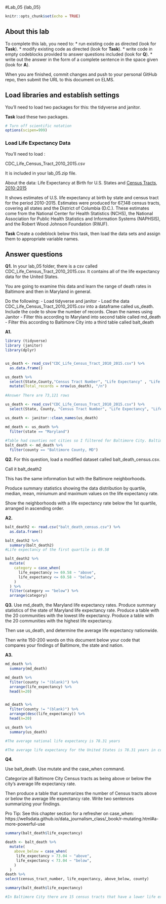 #Lab_05  {lab_05}

```r
knitr::opts_chunk$set(echo = TRUE)
```

## About this lab

To complete this lab, you need to:
* run existing code as directed (look for **Task**).
* modify existing code as directed (look for **Task**).
* write code in empty codeblocks provided to answer questions included (look for **Q**).
* write out the answer in the form of a complete sentence in the space given (look for **A**).

When you are finished, commit changes and push to your personal GitHub repo, then submit the URL to this document on ELMS.

## Load libraries and establish settings

You'll need to load two packages for this: the tidyverse and janitor.

**Task** load these two packages.

```r
# Turn off scientific notation
options(scipen=999)

```

### Load Life Expectancy Data

You'll need to load :

CDC_Life_Census_Tract_2010_2015.csv

It is included in your lab_05.zip file.

About the data: 
Life Expectancy at Birth for U.S. States and [Census Tracts, 2010-2015](https://www.cdc.gov/nchs/data-visualization/life-expectancy/index.html) 

It shows estimates of U.S. life expectancy at birth by state and census tract for the period 2010-2015. Estimates were produced for 67,148 census tracts, covering all states and the District of Columbia (D.C.). These estimates come from the National Center for Health Statistics (NCHS), the National Association for Public Health Statistics and Information Systems (NAPHSIS), and the Robert Wood Johnson Foundation (RWJF).


**Task** Create a codeblock below this task, then load the data sets and assign them to appropriate variable names. 

## Answer questions

**Q1.** In your lab_05 folder, there is a csv called CDC_Life_Census_Tract_2010_2015.csv.  It contains all of the life expectancy data for the United States.

You are going to examine this data and learn the range of death rates in Baltimore and then in Maryland in general.

Do the following:
-  Load tidyverse and janitor
-  Load the data CDC_Life_Census_Tract_2010_2015.csv into a dataframe called us_death. 
Include the code to show the number of records. Clean the names using Janitor
-  Filter this according to Maryland into second table called md_death
-  Filter this according to Baltimore City into a third table called balt_death

**A1.**

```r
library (tidyverse) 
library (janitor)
library(dplyr)


us_death <- read_csv("CDC_Life_Census_Tract_2010_2015.csv") %>%
  as.data.frame()

us_death %>% 
  select(State,County,"Census Tract Number", "Life Expectancy" , "Life Expectancy Range") %>% 
  mutate(Total_records = nrow(us_death), "/n")
  
#Answer There are 73,121 rows

us_death <- read_csv("CDC_Life_Census_Tract_2010_2015.csv") %>% 
  select(State, County, "Census Tract Number", "Life Expectancy", "Life Expectancy Range")

us_death <- janitor::clean_names(us_death)

md_death <- us_death %>% 
  filter(state == "Maryland")
  
#Table had counties not cities so I filtered for Baltimore City. Baltimore City had no data.
balt_death <- md_death %>% 
  filter(county == "Baltimore County, MD")


```

**Q2.** 
For this question, load a modified dataset called balt_death_census.csv.

Call it balt_death2

This has the same information but with the Baltimore neighborhoods. 

Produce summary statistics showing the data distribution by quartile, median, mean, miniumum and maximum values on the life expectancy rate.

Show the neighborhoods with a life expectancy rate below the 1st quartile, arranged in ascending order. 


**A2.** 
```r
balt_death2 <- read.csv("balt_death_census.csv") %>% 
  as.data.frame()

balt_death2 %>% 
  summary(balt_death2)
#Life expectancy of the first quartile is 69.58

balt_death2 %>% 
  mutate(
    category = case_when(
      life_expectancy >= 69.58 ~ "above",
      life_expectancy <= 69.58 ~ "below",
    )
  ) %>% 
  filter(category == "below") %>% 
  arrange(category)


```

**Q3.** Use md_death, the Maryland life expectancy rates.
Produce summary statistics of the state of Maryland life expectancy rate. 
Produce a table with the 20 communities with the lowest life expectancy. 
Produce a table with the 20 communities with the highest life expectancy. 

Then use us_death, and determine the average life expectancy nationwide.

Then write 150-200 words on this document below your code that compares your findings of Baltimore, the state and nation. 

**A3.**

```r
md_death %>% 
  summary(md_death)

md_death %>% 
  filter(county != "(blank)") %>% 
  arrange(life_expectancy) %>% 
  head(n=20)


md_death %>% 
  filter(county != "(blank)") %>% 
  arrange(desc(life_expectancy)) %>% 
  head(n=20)

us_death %>% 
  summary(us_death)

#The average national life expectancy is 78.31 years

#The average life expectancy for the United States is 78.31 years in comparison, Maryland average is 78.7 just .39 years higher. However, while the United States average and Maryland average are very similar, the average in Baltimore is much lower. The Baltimore average is 73.04 is just over 5 years lower than the national and state average. I would look into what may be causing the massive drop in life expectancy whether that be potentially crime, lack of medial care or facilities. I would also see if the life expectancy has changed significantly in the last 50 years, looking in 10 year intervals.
```

**Q4.**

Use balt_death. Use mutate and the case_when command.

Categorize all Baltimore City Census tracts as being above or below the city's average life expectancy rate. 

Then produce a table that summarizes the number of Census tracts above or below the average life expectancy rate. Write two sentences summarizing your findings.

Pro Tip: See this chapter section for a refresher on case_when: https://wellsdata.github.io/data_journalism_class/_book/r-mutating.html#a-more-powerful-use


```r
summary(balt_death$life_expectancy)

death <- balt_death %>% 
  mutate(
    above_below = case_when(
     life_expectancy > 73.04 ~ "above",
     life_expectancy < 73.04 ~ "below",
    )
  )
death %>%
select(census_tract_number, life_expectancy, above_below, county)

summary(balt_death$life_expectancy)

#In Baltimore City there are 15 census tracts that have a lower life expectancy than the mean of 73.04.That leave 199 tracts that have a higher life expectancy showing that the life expectancy in Baltimore is closer to the national and state average.  
```


